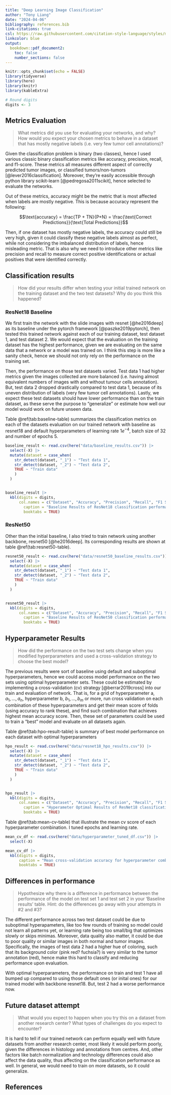 ```yaml
---
title: "Deep Learning Image Classification"
author: "Tony Liang"
date: "2024-04-06"
bibliography: references.bib
link-citations: true
csl: https://raw.githubusercontent.com/citation-style-language/styles/master/research-institute-for-nature-and-forest.csl
linkcolor: blue
output: 
  bookdown::pdf_document2:
    toc: false
    number_sections: false
---
```


```r
knitr::opts_chunk$set(echo = FALSE)
library(tidyverse)
library(here)
library(knitr)
library(kableExtra)

# Round digits
digits <- 3
```


## Metrics Evaluation

> What metrics did you use for evaluating your networks, and why? How would you expect your chosen metrics to behave in a dataset that has mostly negative labels (i.e. very few tumor cell annotations)?

Given the classification problem is binary (two classes), hence I used various classic binary classification metrics like accuracy, precision, recall, and f1-score. These metrics all measures different aspect of correctly predicted tumor images, or classified tumors/non-tumors [@lever2016classification]. Moreover, they're easily accessible through python library scikit-learn [@pedregosa2011scikit], hence selected to evaluate the networks.

Out of these metrics, accuracy might be the metric that is most affected when labels are mostly negative. This is because accuracy represent the following:

$$\text{accuracy} = \frac{TP + TN}{P+N} = \frac{\text{Correct Predictions}}{\text{Total Predictions}}$$

Then, if one dataset has mostly negative labels, the accuracy could still be very high, given it could classify these negative labels almost as perfect, while not considering the imbalanced distribution of labels, hence misleading metric. That is also why we need to introduce other metrics like precision and recall to measure correct positive identifications or actual positives that were identified correctly.


## Classification results

> How did your results differ when testing your initial trained network on the training dataset and the two test datasets? Why do you think this happened? 


### ResNet18 Baseline

We first train the network with the slide images with resnet [@he2016deep] as its baseline under the pytorch framework [@paszke2019pytorch], then tested this trained network against each of our training dataset, test dataset 1, and test dataset 2. We would expect that the evaluation on the training dataset has the highest performance, given we are evaluating on the same data that a network or a model was trained on. I think this step is more like a sanity check, hence we should not only rely on the performance on the training set. 

Then, the performance on those test datasets varied. Test data 1 had higher metrics given the images collected are more balanced (i.e. having almost equivalent numbers of images with and without tumour cells annotation). But, test data 2 dropped drastically compared to test data 1, because of its uneven distribution of labels (very few tumor cell annotations). Lastly, we expect these test datasets should have lower performance than on the train dataset, as these serve the purpose to "generalize" or estimate how well our model would work on future unseen data.


Table \@ref(tab:baseline-table) summarizes the classification metrics on each of the datasets evaluation on our trained network with baseline as resnet18 and default hyperparameters of learning rate $1e^{-4}$, batch size of $32$ and number of epochs $5$.

```r
baseline_result <- read.csv(here("data/baseline_results.csv")) |>
  select(-X) |>
  mutate(dataset = case_when(
    str_detect(dataset, "_1") ~ "Test data 1",
    str_detect(dataset, "_2") ~ "Test data 2",
    TRUE ~ "Train data"
    )
  )


baseline_result |>
  kbl(digits = digits, 
      col.names = c("Dataset", "Accuracy", "Precision", "Recall", "F1 Score"),
        caption = "Baseline Results of ResNet18 classification performance on tumor datasets",
        booktabs = TRUE)
```

### ResNet50

Other than the initial baseline, I also tried to train network using another backbone, resnet50 [@he2016deep]. Its corresponding results are shown at table \@ref(tab:resnet50-table).

```r
resnet50_result <- read.csv(here("data/resnet50_baseline_results.csv")) |>
  select(-X) |>
  mutate(dataset = case_when(
    str_detect(dataset, "_1") ~ "Test data 1",
    str_detect(dataset, "_2") ~ "Test data 2",
    TRUE ~ "Train data"
    )
  )


resnet50_result |>
  kbl(digits = digits, 
      col.names = c("Dataset", "Accuracy", "Precision", "Recall", "F1 Score"),
        caption = "Baseline Results of ResNet50 classification performance on tumor datasets",
        booktabs = TRUE)
```

## Hyperparameter Results

> How did the performance on the two test sets change when you modified hyperparameters and used a cross-validation strategy to choose the best model? 


The previous results were sort of baseline using default and suboptimal hyperparameters, hence we could access model performance on the two sets using optimal hyperparameter sets. These could be estimated by implementing a cross-validation (cv) strategy [@berrar2019cross] into our train and evaluation of network. That is, for a grid of hyperparameter a, $a_1, ... , a_n$, hyperparameter b, $b_1, ... , b_m$ or more, run cross validation on each combination of these hyperparameters and get their mean score of folds (using accuracy to rank these), and find such combination that achieves highest mean accuracy score. Then, these set of parameters could be used to train a "best" model and evaluate on all datasets again.

Table \@ref(tab:hpo-result-table) is summary of best model performance on each dataset with optimal hyperparameters

```r
hpo_result <- read.csv(here("data/resnet18_hpo_results.csv")) |>
  select(-X) |>
  mutate(dataset = case_when(
    str_detect(dataset, "_1") ~ "Test data 1",
    str_detect(dataset, "_2") ~ "Test data 2",
    TRUE ~ "Train data"
    )
  )


hpo_result |>
  kbl(digits = digits, 
      col.names = c("Dataset", "Accuracy", "Precision", "Recall", "F1 Score"),
        caption = "Hyperameter Optimal Results of ResNet18 classification performance on tumor datasets",
        booktabs = TRUE)
```


Table \@ref(tab:mean-cv-table) that illustrate the mean cv score of each hyperparameter combination. I tuned epochs and learning rate.

```r
mean_cv_df <- read.csv(here("data/hyperparameter_tuned_df.csv")) |>
  select(-X)

mean_cv_df |>
  kbl(digits = digits,
      caption = "Mean cross-validation accuracy for hyperparameter combination pair of ResNet18",
      booktabs = TRUE)
```

## Differences in performance

> Hypothesize why there is a difference in performance between the performance of the model on test set 1 and test set 2 in your ‘Baseline results’ table. Hint: do the differences go away with your attempts in #2 and #3? 

The different performance across two test dataset could be due to suboptimal hyperapameters, like too few rounds of training so model could not learn all patterns yet, or learning rate being too small/big that optimizes slowly or skips minimas. Moreover, data quality also matter, it could be due to poor quality or similar images in both normal and tumor images. Specifically, the images of test data 2 had a higher hue of coloring, such that its background color (pink red? fuchsia?) is very similar to the tumor annotation (red), hence make this hard to classify and reducing performance upon evaluation.

With optimal hyperparameters, the performance on train and test 1 have all bumped up compared to using those default ones (or inital ones) for our trained model with backbone resnet18. But, test 2 had a worse performance now.

## Future dataset attempt

> What would you expect to happen when you try this on a dataset from another research center? What types of challenges do you expect to encounter?

It is hard to tell if our trained network can perform equally well with future datasets from another research center, most likely it would perform poorly, given the differences in histology and annotations from centres. And, other factors like batch normalization and technology differences could also affect the data quality, thus affecting on the classification performance as well. In general, we would need to train on more datasets, so it could generalize.

\newpage

## References

